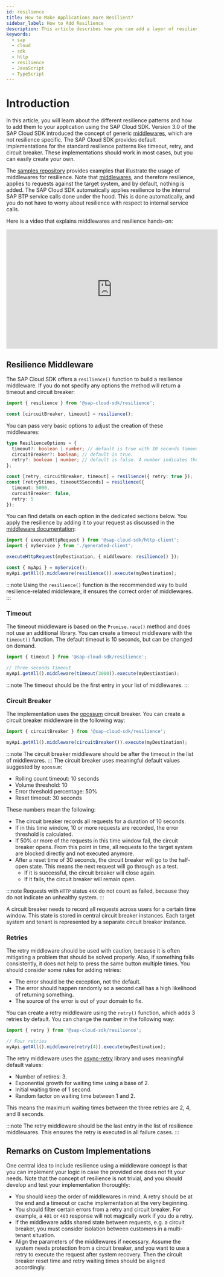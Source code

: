 ```yaml
---
id: resilience
title: How to Make Applications more Resilient?
sidebar_label: How to Add Resilience
description: This article describes how you can add a layer of resilience to applications
keywords:
  - sap
  - cloud
  - sdk
  - http
  - resilience
  - JavaScript
  - TypeScript
---
```


# Introduction

In this article, you will learn about the different resilience patterns and how to add them to your application using the SAP Cloud SDK.
Version 3.0 of the SAP Cloud SDK introduced the concept of generic [middlewares](../features/middleware), which are not resilience specific.
The SAP Cloud SDK provides default implementations for the standard resilience patterns like timeout, retry, and circuit breaker.
These implementations should work in most cases, but you can easily create your own.

The [samples repository](https://github.com/SAP-samples/cloud-sdk-js/tree/main/samples/resilience-examples) provides examples that illustrate the usage of middlewares for resilience.
Note that [middlewares](../features/middleware), and therefore resilience, applies to requests against the target system, and by default, nothing is added.
The SAP Cloud SDK automatically applies resilience to the internal SAP BTP service calls done under the hood.
This is done automatically, and you do not have to worry about resilience with respect to internal service calls.

Here is a video that explains middlewares and resilience hands-on:

<iframe
  width="560"
  height="315"
  src="https://www.youtube.com/embed/Y-QyncTnJ6s"
  title="Embrace Failure - Build resilient applications with the SAP Cloud SDK for JavaScript"
  frameborder="0"
  allow="accelerometer; autoplay; clipboard-write; encrypted-media; gyroscope; picture-in-picture; web-share"
  allowfullscreen
></iframe>

## Resilience Middleware

The SAP Cloud SDK offers a `resilience()` function to build a resilience middleware.
If you do not specify any options the method will return a timeout and circuit breaker:

```ts
import { resilience } from '@sap-cloud-sdk/resilience';

const [circuitBreaker, timeout] = resilience();
```

You can pass very basic options to adjust the creation of these middlewares:

```ts
type ResilienceOptions = {
  timeout?: boolean | number; // default is true with 10 seconds timeout. A number indicates the timeout in milliseconds.
  circuitBreaker?: boolean; // default is true.
  retry?: boolean | number; // default is false. A number indicates the number of retries.
};

const [retry, circuitBreaker, timeout] = resilience({ retry: true });
const [retry5times, timeout5Seconds] = resilience({
  timeout: 5000,
  curcuitBreaker: false,
  retry: 5
});
```

You can find details on each option in the dedicated sections below.
You apply the resilience by adding it to your request as discussed in the [middleware documentation](../features/middleware):

```ts
import { executeHttpRequest } from '@sap-cloud-sdk/http-client';
import { myService } from './generated-client';

executeHttpRequest(myDestination, { middleware: resilience() });

const { myApi } = myService();
myApi.getAll().middleware(resilience()).execute(myDestination);
```

:::note
Using the `resilience()` function is the recommended way to build resilience-related middleware, it ensures the correct order of middlewares.
:::

### Timeout

The timeout middleware is based on the `Promise.race()` method and does not use an additional library.
You can create a timeout middleware with the `timeout()` function.
The default timeout is 10 seconds, but can be changed on demand.

```ts
import { timeout } from '@sap-cloud-sdk/resilience';

// Three seconds timeout
myApi.getAll().middleware(timeout(3000)).execute(myDestination);
```

:::note
The timeout should be the first entry in your list of middlewares.
:::

### Circuit Breaker

The implementation uses the [opossum](https://nodeshift.dev/opossum/) circuit breaker.
You can create a circuit breaker middleware in the following way:

```ts
import { circuitBreaker } from '@sap-cloud-sdk/resilience';

myApi.getAll().middleware(circuitBreaker()).execute(myDestination);
```

:::note
The circuit breaker middleware should be after the timeout in the list of middlewares.
:::
The circuit breaker uses meaningful default values suggested by `opossum`:

- Rolling count timeout: 10 seconds
- Volume threshold: 10
- Error threshold percentage: 50%
- Reset timeout: 30 seconds

These numbers mean the following:

- The circuit breaker records all requests for a duration of 10 seconds.
- If in this time window, 10 or more requests are recorded, the error threshold is calculated.
- If 50% or more of the requests in this time window fail, the circuit breaker opens.
  From this point in time, all requests to the target system are blocked directly and not executed anymore.
- After a reset time of 30 seconds, the circuit breaker will go to the half-open state.
  This means the next request will go through as a test.
  - If it is successful, the circuit breaker will close again.
  - If it fails, the circuit breaker will remain open.

:::note
Requests with `HTTP` status `4XX` do not count as failed, because they do not indicate an unhealthy system.
:::

A circuit breaker needs to record all requests across users for a certain time window.
This state is stored in central circuit breaker instances.
Each target system and tenant is represented by a separate circuit breaker instance.

### Retries

The retry middleware should be used with caution, because it is often mitigating a problem that should be solved properly.
Also, if something fails consistently, it does not help to press the same button multiple times.
You should consider some rules for adding retries:

- The error should be the exception, not the default.
- The error should happen randomly so a second call has a high likelihood of returning something.
- The source of the error is out of your domain to fix.

You can create a retry middleware using the `retry()` function, which adds 3 retries by default.
You can change the number in the following way:

```ts
import { retry } from '@sap-cloud-sdk/resilience';

// Four retries
myApi.getAll().middleware(retry(4)).execute(myDestination);
```

The retry middleware uses the [async-retry](https://www.npmjs.com/package/async-retry) library and uses meaningful default values:

- Number of retires: 3.
- Exponential growth for waiting time using a base of 2.
- Initial waiting time of 1 second.
- Random factor on waiting time between 1 and 2.

This means the maximum waiting times between the three retries are 2, 4, and 8 seconds.

:::note
The retry middleware should be the last entry in the list of resilience middlewares.
This ensures the retry is executed in all failure cases.
:::

## Remarks on Custom Implementations

One central idea to include resilience using a middleware concept is that you can implement your logic in case the provided one does not fit your needs.
Note that the concept of resilience is not trivial, and you should develop and test your implementation thoroughly:

- You should keep the order of middlewares in mind.
  A retry should be at the end and a timeout or cache implementation at the very beginning.
- You should filter certain errors from a retry and circuit breaker.
  For example, a `401` or `403` response will not magically work if you do a retry.
- If the middleware adds shared state between requests, e.g. a circuit breaker, you must consider isolation between customers in a multi-tenant situation.
- Align the parameters of the middlewares if necessary.
  Assume the system needs protection from a circuit breaker, and you want to use a retry to execute the request after system recovery.
  Then the circuit breaker reset time and retry waiting times should be aligned accordingly.
